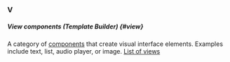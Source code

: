 ### V

##### View components (Template Builder) {#view}

A category of [components](#component) that create visual interface elements. Examples include text, list, audio player, or image. [List of views](/docs-new/template-builder/reference/views)

